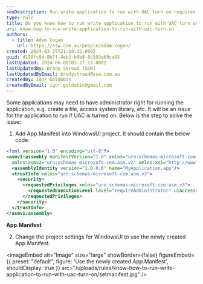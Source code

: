 ```yaml
---
seoDescription: Run write application to run with UAC turn on requires adding App.Manifest and setting project settings for WindowsUI using requestedExecutionLevel level="requireAdministrator".
type: rule
title: Do you know how to run write application to run with UAC turn on?
uri: know-how-to-run-write-application-to-run-with-uac-turn-on
authors:
  - title: Adam Cogan
    url: https://ssw.com.au/people/adam-cogan/
created: 2024-03-25T21:18:12.000Z
guid: d159fc8d-8b7f-4eb3-b6b8-8c193e69ca05
lastUpdated: 2024-06-08T03:27:17.000Z
lastUpdatedBy: Brady Stroud [SSW]
lastUpdatedByEmail: bradystroud@ssw.com.au
createdBy: Igor Goldobin
createdByEmail: igor.goldobin@gmail.com
---
```


Some applications may need to have administrator right for running the application, e.g. create a file, access system library, etc. It will be an issue for the application to run if UAC is turned on. Below is the step to solve the issue:
1. Add App.Manifest into WindowsUI project. It should contain the below code:

```xml
<?xml version="1.0" encoding="utf-8"?>
<asmv1:assembly manifestVersion="1.0" xmlns="urn:schemas-microsoft-com:asm.v1" xmlns:asmv1="urn:schemas-microsoft-com:asm.v1"
  xmlns:asmv2="urn:schemas-microsoft-com:asm.v2" xmlns:xsi="http://www.w3.org/2001/XMLSchema-instance">
  <assemblyIdentity version="1.0.0.0" name="MyApplication.app"/>
  <trustInfo xmlns="urn:schemas-microsoft-com:asm.v2">
    <security>
      <requestedPrivileges xmlns="urn:schemas-microsoft-com:asm.v3">
        <requestedExecutionLevel level="requireAdministrator" uiAccess="false" />
      </requestedPrivileges>
    </security>
  </trustInfo>
</asmv1:assembly>
```

**App.Manifest**

2. Change the project settings for WindowsUI to use the newly created App.Manifest.


<imageEmbed
  alt="Image"
  size="large"
  showBorder={false}
  figureEmbed={{
    preset: "default",
    figure: 'Use the newly created App.Manifest',
    shouldDisplay: true
  }}
  src="/uploads/rules/know-how-to-run-write-application-to-run-with-uac-turn-on/setmanifest.jpg"
/>
